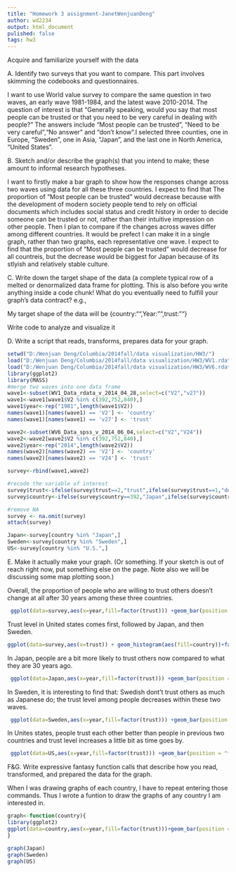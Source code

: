 ```yaml
---
title: "Homework 3 assignment-JanetWenjuanDeng"
author: wd2234
output: html_document 
pulished: false   
tags: hw3
---
```


Acquire and familiarize yourself with the data

A. Identify two surveys that you want to compare. This part involves skimming the codebooks and questionnaires.

I want to use World value survey to compare the same question in two waves, an early wave 1981-1984, and the latest wave 2010-2014. The question of interest is that "Generally speaking, would you say that most people can be trusted or that you need to be very careful in dealing with people?" The answers include "Most people can be trusted", "Need to be very careful","No answer" and "don't know".I selected three counties, one in Europe, "Sweden", one in Asia, "Japan", and the last one in North America, "United States". 

B. Sketch and/or describe the graph(s) that you intend to make; these amount to informal research hypotheses.

I want to firstly make a bar graph to show how the responses change across two waves using data for all these three countries. I expect to find that The proportion of "Most people can be trusted" would decrease because with the development of modern society people tend to rely on official documents which includes social status and credit history in order to decide someone can be trusted or not, rather than their intuitive impression on other people. Then I plan to compare if the changes across waves differ among different countries. It would be prefect I can make it in a single graph, rather than two graphs, each representative one wave. I expect to find that the proportion of "Most people can be trusted" would decrease for all countreis, but the decrease would be biggest for Japan because of its stlyish and relatively stable culture. 

C. Write down the target shape of the data (a complete typical row of a melted or denormalized data frame for plotting. This is also before you write anything inside a code chunk! What do you eventually need to fulfill your graph's data contract? e.g.,

My target shape of the data will be {country:"",Year:"",trust:""}

Write code to analyze and visualize it

D. Write a script that reads, transforms, prepares data for your graph.

```r
setwd("D:/Wenjuan Deng/Columbia/2014fall/data visualization/HW3/")
load("D:/Wenjuan Deng/Columbia/2014fall/data visualization/HW3/WV1.rdata")
load("D:/Wenjuan Deng/Columbia/2014fall/data visualization/HW3/WV6.rdata")
library(ggplot2)
library(MASS)
#merge two waves into one data frame
wave1<-subset(WV1_Data_rdata_v_2014_04_28,select=c("V2","v27"))
wave1<-wave1[wave1$V2 %in% c(392,752,840),]
wave1$year<-rep("1981",length(wave1$V2))
names(wave1)[names(wave1) == 'V2'] <- 'country'
names(wave1)[names(wave1) == 'v27'] <- 'trust'

wave2<-subset(WV6_Data_spss_v_2014_06_04,select=c("V2","V24"))
wave2<-wave2[wave2$V2 %in% c(392,752,840),]
wave2$year<-rep("2014",length(wave2$V2))
names(wave2)[names(wave2) == 'V2'] <- 'country'
names(wave2)[names(wave2) == 'V24'] <- 'trust'

survey<-rbind(wave1,wave2)

#recode the variable of interest
survey$trust<-ifelse(survey$trust==2,"trust",ifelse(survey$trust==1,"don't trust",NA))
survey$country<-ifelse(survey$country==392,"Japan",ifelse(survey$country==752,"Sweden","U.S."))

#remove NA
survey <- na.omit(survey)
attach(survey)

Japan<-survey[country %in% "Japan",]
Sweden<-survey[country %in% "Sweden",]
US<-survey[country %in% "U.S.",]

```

E. Make it actually make your graph. (Or something. If your sketch is out of reach right now, put something else on the page. Note also we will be discussing some map plotting soon.)

Overall, the proportion of people who are willing to trust others doesn't change at all after 30 years among these three countries.  

```r
 ggplot(data=survey,aes(x=year,fill=factor(trust))) +geom_bar(position = "fill") + ggtitle("Can most people be trusted?")

```          

Trust level in United states comes first, followed by Japan, and then Sweden.
```r
ggplot(data=survey,aes(x=trust)) + geom_histogram(aes(fill=country))+facet_wrap(~country) + ggtitle("Can most people be trusted?")
`````

In Japan, people are a bit more likely to trust others now compared to what they are 30 years ago.
```r
 ggplot(data=Japan,aes(x=year,fill=factor(trust))) +geom_bar(position = "fill") + ggtitle("Can most people be trusted in Japan?")

`````      




In Sweden, it is interesting to find that: Swedish dont't trust others as much as Japanese do; the trust level among people decreases within these two waves.
```r
 ggplot(data=Sweden,aes(x=year,fill=factor(trust))) +geom_bar(position = "fill") + ggtitle("Can most people be trusted in Sweden?")

`````      


In Unites states, people trust each other better than people in previous two countries and trust level increases a little bit as time goes by.
```r
 ggplot(data=US,aes(x=year,fill=factor(trust))) +geom_bar(position = "fill") + ggtitle("Can most people be trusted in United States?")

`````      

F&G. Write expressive fantasy function calls that describe how you read, transformed, and prepared the data for the graph. 

When I was drawing graphs of each country, I have to repeat entering those commands. Thus I wrote a funtion to draw the graphs of any country I am interested in. 
````r
graph<-function(country){
library(ggplot2)   
ggplot(data=country,aes(x=year,fill=factor(trust)))+geom_bar(position = "fill") + ggtitle(paste0("Can most people be trusted"," in ",country$country,"?",sep=""))
}

graph(Japan)
graph(Sweden)
graph(US)

````

